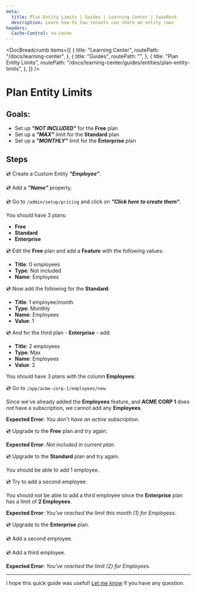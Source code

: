 ```yaml
---
meta:
  title: Plan Entity Limits | Guides | Learning Center | SaasRock
  description: Learn how to two tenants can share an entity rows
headers:
  Cache-Control: no-cache
---
```



<DocBreadcrumb
  items={[
    {
      title: "Learning Center",
      routePath: "/docs/learning-center",
    },
    {
      title: "Guides",
      routePath: "",
    },
    {
      title: "Plan Entity Limits",
      routePath:
        "/docs/learning-center/guides/entities/plan-entity-limits",
    },
  ]}
/>

# Plan Entity Limits

## Goals:

- Set up _**"NOT INCLUDED"**_ for the **Free** plan
- Set up a _**"MAX"**_ limit for the **Standard** plan
- Set up a _**"MONTHLY"**_ limit for the **Enterprise** plan

## Steps

💿 Create a Custom Entity _**"Employee"**_.

💿 Add a _**"Name"**_ property.

<DocTutorialImage
  alt="Employee Properties"
  src="https://yahooder.sirv.com/saasrock/guides/entities/shared-entity-rows/properties.png"
/>

💿 Go to `/admin/setup/pricing` and click on _**"Click here to create them"**_.

You should have 3 plans:

- **Free**
- **Standard**
- **Enterprise**

<DocTutorialImage
  alt="Plans"
  src="https://yahooder.sirv.com/saasrock/guides/entities/plan-entity-limits/plans.png"
/>

💿 Edit the **Free** plan and add a **Feature** with the following values:

- **Title**: 0 employees
- **Type**: Not included
- **Name**: Employees

<DocTutorialImage
  alt="Plans"
  src="https://yahooder.sirv.com/saasrock/guides/entities/plan-entity-limits/free.png"
/>

💿 Now add the following for the **Standard**:

- **Title**: 1 employee/month
- **Type**: Monthly
- **Name**: Employees
- **Value**: 1

<DocTutorialImage
  alt="Plans"
  src="https://yahooder.sirv.com/saasrock/guides/entities/plan-entity-limits/standard.png"
/>

💿 And for the third plan - **Enterprise** - add:

- **Title**: 2 employees
- **Type**: Max
- **Name**: Employees
- **Value**: 2

<DocTutorialImage
  alt="Plans"
  src="https://yahooder.sirv.com/saasrock/guides/entities/plan-entity-limits/enterprise.png"
/>

You should have 3 plans with the column **Employees**:

<DocTutorialImage
  alt="Plans with Employee Limits"
  src="https://yahooder.sirv.com/saasrock/guides/entities/plan-entity-limits/limits.png"
/>

💿 Go to `/app/acme-corp-1/employees/new`.

Since we've already added the **Employees** feature, and **ACME CORP 1** does not have a subscription, we cannot add any **Employees**.

**Expected Error**: _You don't have an active subscription_.

<DocTutorialImage
  alt="No subscription"
  src="https://yahooder.sirv.com/saasrock/guides/entities/plan-entity-limits/no-subscription.png"
/>

💿 Upgrade to the **Free** plan and try again.

**Expected Error**: _Not included in current plan_.

<DocTutorialImage
  alt="Free Plan"
  src="https://yahooder.sirv.com/saasrock/guides/entities/plan-entity-limits/free-plan.png"
/>

💿 Upgrade to the **Standard** plan and try again.

You should be able to add 1 employee.

💿 Try to add a second employee.

You should not be able to add a third employee since the **Enterprise** plan has a limit of **2 Employees**.

**Expected Error**: _You've reached the limit this month (1) for Employees_.

<DocTutorialImage
  alt="Standard Plan"
  src="https://yahooder.sirv.com/saasrock/guides/entities/plan-entity-limits/standard-plan.png"
/>

💿 Upgrade to the **Enterprise** plan.

💿 Add a second employee.

💿 Add a third employee.

**Expected Error**: _You've reached the limit (2) for Employees_.

<DocTutorialImage
  alt="Enterprise Plan"
  src="https://yahooder.sirv.com/saasrock/guides/entities/plan-entity-limits/enterprise-plan.png"
/>

---

I hope this quick guide was useful! [Let me know](/docs/community) if you have any question.
